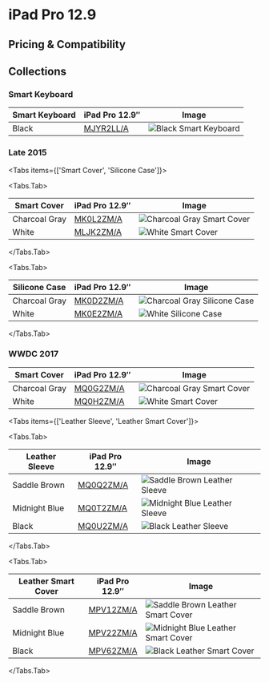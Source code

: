 
# iPad Pro 12.9

## Pricing & Compatibility

## Collections

### Smart Keyboard

| Smart Keyboard | iPad Pro 12.9″ | Image |
| --- | --- | --- |
| Black | [MJYR2<wbr/>LL/A](/ipad_pro129/MJYR2) | ![Black Smart Keyboard](/everypreview/MJYR2.png) |

### Late 2015

<Tabs
  items={['Smart Cover', 'Silicone Case']}>

<Tabs.Tab>

| Smart Cover | iPad Pro 12.9″ | Image |
| --- | --- | --- |
| Charcoal Gray | [MK0L2<wbr/>ZM/A](/ipad_pro129/MK0L2) | ![Charcoal Gray Smart Cover](/everypreview/MK0L2.png) |
| White | [MLJK2<wbr/>ZM/A](/ipad_pro129/MLJK2) | ![White Smart Cover](/everypreview/MLJK2.png) |

</Tabs.Tab>

<Tabs.Tab>

| Silicone Case | iPad Pro 12.9″ | Image |
| --- | --- | --- |
| Charcoal Gray | [MK0D2<wbr/>ZM/A](/ipad_pro129/MK0D2) | ![Charcoal Gray Silicone Case](/everypreview/MK0D2.png) |
| White | [MK0E2<wbr/>ZM/A](/ipad_pro129/MK0E2) | ![White Silicone Case](/everypreview/MK0E2.png) |

</Tabs.Tab>
</Tabs>

### WWDC 2017

| Smart Cover | iPad Pro 12.9″ | Image |
| --- | --- | --- |
| Charcoal Gray | [MQ0G2<wbr/>ZM/A](/ipad_pro129/MQ0G2) | ![Charcoal Gray Smart Cover](/everypreview/MQ0G2.png) |
| White | [MQ0H2<wbr/>ZM/A](/ipad_pro129/MQ0H2) | ![White Smart Cover](/everypreview/MQ0H2.png) |

<Tabs
  items={['Leather Sleeve', 'Leather Smart Cover']}>

<Tabs.Tab>

| Leather Sleeve | iPad Pro 12.9″ | Image |
| --- | --- | --- |
| Saddle Brown | [MQ0Q2<wbr/>ZM/A](/ipad_pro129/MQ0Q2) | ![Saddle Brown Leather Sleeve](/everypreview/MQ0Q2.png) |
| Midnight Blue | [MQ0T2<wbr/>ZM/A](/ipad_pro129/MQ0T2) | ![Midnight Blue Leather Sleeve](/everypreview/MQ0T2.png) |
| Black | [MQ0U2<wbr/>ZM/A](/ipad_pro129/MQ0U2) | ![Black Leather Sleeve](/everypreview/MQ0U2.png) |

</Tabs.Tab>

<Tabs.Tab>

| Leather Smart Cover | iPad Pro 12.9″ | Image |
| --- | --- | --- |
| Saddle Brown | [MPV12<wbr/>ZM/A](/ipad_pro129/MPV12) | ![Saddle Brown Leather Smart Cover](/everypreview/MPV12.png) |
| Midnight Blue | [MPV22<wbr/>ZM/A](/ipad_pro129/MPV22) | ![Midnight Blue Leather Smart Cover](/everypreview/MPV22.png) |
| Black | [MPV62<wbr/>ZM/A](/ipad_pro129/MPV62) | ![Black Leather Smart Cover](/everypreview/MPV62.png) |

</Tabs.Tab>
</Tabs>
